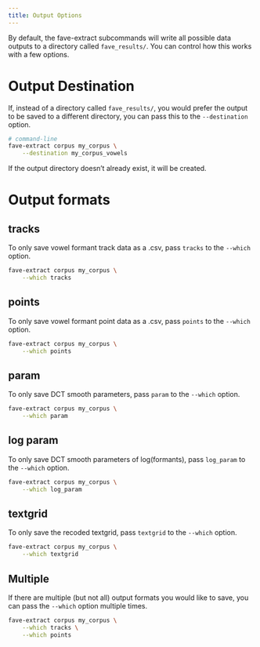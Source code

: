 ```yaml
---
title: Output Options
---
```


By default, the fave-extract subcommands will write all possible data outputs to a directory called `fave_results/`. You can control how this works with a few options.

# Output Destination

If, instead of a directory called `fave_results/`, you would prefer the output to be saved to a different directory, you can pass this to the `--destination` option.

``` bash
# command-line
fave-extract corpus my_corpus \
    --destination my_corpus_vowels
```

If the output directory doesn't already exist, it will be created.

# Output formats

## tracks

To only save vowel formant track data as a .csv, pass `tracks` to the `--which` option.

``` bash
fave-extract corpus my_corpus \
    --which tracks
```

## points

To only save vowel formant point data as a .csv, pass `points` to the `--which` option.

``` bash
fave-extract corpus my_corpus \
    --which points
```

## param

To only save DCT smooth parameters, pass `param` to the `--which` option.

``` bash
fave-extract corpus my_corpus \
    --which param
```

## log param

To only save DCT smooth parameters of log(formants), pass `log_param` to the `--which` option.

``` bash
fave-extract corpus my_corpus \
    --which log_param
```

## textgrid

To only save the recoded textgrid, pass `textgrid` to the `--which` option.

``` bash
fave-extract corpus my_corpus \
    --which textgrid
```

## Multiple

If there are multiple (but not all) output formats you would like to save, you can pass the `--which` option multiple times.

``` bash
fave-extract corpus my_corpus \
    --which tracks \
    --which points
```